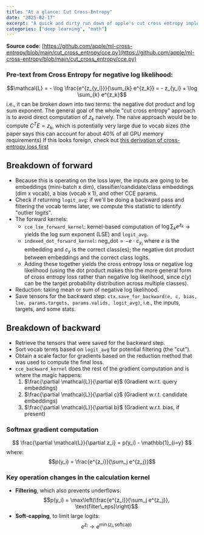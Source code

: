 ```yaml
---
title: "At a glance: Cut Cross-Entropy"
date: "2025-02-17"
excerpt: "A quick and dirty run down of apple's cut cross entropy implemetation"
categories: ["deep learning", "math"]
---
```



**Source code**: [https://github.com/apple/ml-cross-entropy/blob/main/cut_cross_entropy/cce.py](https://github.com/apple/ml-cross-entropy/blob/main/cut_cross_entropy/cce.py)

### Pre-text from Cross Entropy for negative log likelihood:
  $$\mathcal{L} = - \log \frac{e^{z_{y_i}}}{\sum_{k} e^{z_k}} = - z_{y_i} + \log \sum_{k} e^{z_k}$$
  i.e., it can be broken down into two terms: the negative dot product and log sum exponent.
  The general goal of the whole "cut cross entropy" approach is to avoid direct computation of $z_k$ naively.
  The naive approach would be to compute $C^T E = z_k$, which is potentially very large due to vocab sizes (the paper says this can account for about 40% of all GPU memory requirements)
  If this looks foreign, check out [this derivation of cross-entropy loss first](/posts/cross-entropy)

## Breakdown of forward
  - Because this is operating on the loss layer, the inputs are going to be embeddings (mini-batch x dim), classifier/candidate/class embeddings (dim x vocab), a bias (vocab x 1), and other CCE params.
  - Check if returning `logit_avg`: if we'll be doing a backward pass and filtering the vocab terms later, we compute this statistic to identify "outlier logits".
  - The forward kernels:
    - `cce_lse_forward_kernel`: kernel-based computation of $\log \sum_{k} e^{z_k}$ -> yields the log sum exponent (LSE) and `logit_avg`.
    - `indexed_dot_forward_kernel`: $\text{neg\_dot} = - e \cdot c_{y_i}$ where $e$ is the embedding and $c_y$ is the correct class(es); the negative dot product between embeddings and the correct class logits.
    - Adding these together yields the cross entropy loss or negative log likelihood (using the dot product makes this the more general form of cross entropy loss rather than negative log likelihood, since $c(y)$ can be the target probability distribution across multiple classes).
  - Reduction: taking mean or sum of negative log likelihood.
  - Save tensors for the backward step: `ctx.save_for_backward(e, c, bias, lse, params.targets, params.valids, logit_avg)`, i.e., the inputs, targets, and some stats.

## Breakdown of backward
  - Retrieve the tensors that were saved for the backward step.
  - Sort vocab terms based on `logit_avg` for potential filtering (the "cut").
  - Obtain a scale factor for gradients based on the reduction method that was used to compute the final loss.
  - `cce_backward_kernel` does the rest of the gradient computation and is where the magic happens:
    1. $\frac{\partial \mathcal{L}}{\partial e}$ (Gradient w.r.t. query embeddings)
    2. $\frac{\partial \mathcal{L}}{\partial c}$ (Gradient w.r.t. candidate embeddings)
    3. $\frac{\partial \mathcal{L}}{\partial b}$ (Gradient w.r.t. bias, if present)

 ### Softmax gradient computation
  $$
  \frac{\partial \mathcal{L}}{\partial z_i} = p(y_i) - \mathbb{1}_{i=y}
  $$
  where:
  $$p(y_i) = \frac{e^{z_i}}{\sum_j e^{z_j}}$$

 ### Key operation changes in the calculation kernel
  - **Filtering**, which also prevents underflows:
    $$p(y_i) = \max\left(\frac{e^{z_i}}{\sum_j e^{z_j}}, \text{filter\_eps}\right)$$
  - **Soft-capping**, to limit large logits:
    $$e^{z_i} \to e^{\min(z_i, \text{softcap})}$$
